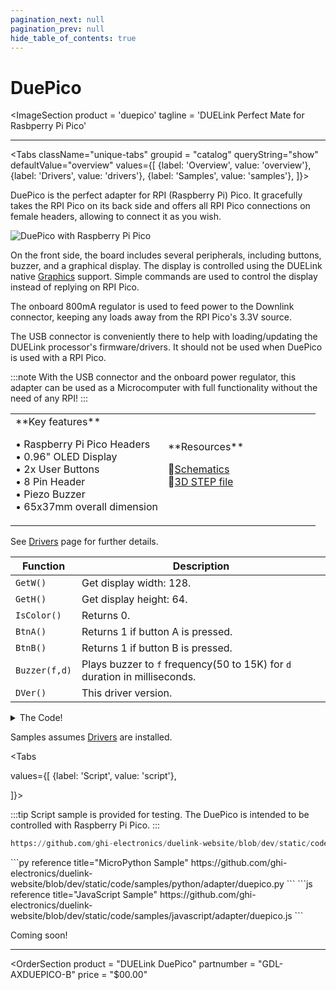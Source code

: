 ```yaml
---
pagination_next: null
pagination_prev: null
hide_table_of_contents: true
---
```



# DuePico

<ImageSection
    product = 'duepico'
    tagline = 'DUELink Perfect Mate for Rasbperry Pi Pico'
></ImageSection>

---

<Tabs className="unique-tabs" groupid = "catalog" queryString="show" defaultValue="overview"
  values={[
    {label: 'Overview', value: 'overview'},
    {label: 'Drivers', value: 'drivers'},
    {label: 'Samples', value: 'samples'},
  ]}>

<TabItem value="overview">

DuePico is the perfect adapter for RPI (Raspberry Pi) Pico. It gracefully takes the RPI Pico on its back side and offers all RPI Pico connections on female headers, allowing to connect it as you wish. 

![DuePico with Raspberry Pi Pico](pathname:///img/duepico-pico.png)

On the front side, the board includes several peripherals, including buttons, buzzer, and a graphical display. The display is controlled using the DUELink native [Graphics](../../engine/graphics) support. Simple commands are used to control the display instead of replying on RPI Pico.

The onboard 800mA regulator is used to feed power to the Downlink connector, keeping any loads away from the RPI Pico's 3.3V source.

The USB connector is conveniently there to help with loading/updating the DUELink processor's firmware/drivers. It should not be used when DuePico is used with a RPI Pico.

:::note
With the USB connector and the onboard power regulator, this adapter can be used as a Microcomputer with full functionality without the need of any RPI!
:::

<table><td width='50%'>
**Key features**

• Raspberry Pi Pico Headers<br/>
• 0.96" OLED Display<br/>
• 2x User Buttons<br/>
• 8 Pin Header<br/>
• Piezo Buzzer<br/>
• 65x37mm overall dimension<br/>

</td><td width='50%'>
**Resources**

📄[Schematics](pathname:///sch/gdl-axduepico-b.pdf)<br/>
🔩[3D STEP file](pathname:///3d/gdl-axduepico-b.step)<br/>

</td></table>

</TabItem>

<TabItem value="drivers">

See [Drivers](../../engine/drivers) page for further details.

Function | Description
---| ---
`GetW()` | Get display width: 128.
`GetH()` | Get display height: 64.
`IsColor()` | Returns 0.
`BtnA()` | Returns 1 if button A is pressed.
`BtnB()` | Returns 1 if button B is pressed.
`Buzzer(f,d)` | Plays buzzer to `f` frequency(50 to 15K) for `d` duration in milliseconds.
`DVer()` | This driver version.

<details>
  <summary>The Code!</summary>

:::tip
DuePico Driver is included here but isn't necessary when using MicroPython DUElink libraries.
:::

```py reference title="DuePico Driver"
https://github.com/ghi-electronics/duelink-website/blob/dev/static/code/drivers/adapter/duepico.txt
```

</details>
</TabItem>

<TabItem value="samples">

Samples assumes [Drivers](../../engine/drivers) are installed.

<Tabs

  values={[
    {label: 'Script', value: 'script'},

]}>

<TabItem value="script">


:::tip
Script sample is provided for testing. The DuePico is intended to be controlled with Raspberry Pi Pico.
:::

```py reference title="Script Sample"
https://github.com/ghi-electronics/duelink-website/blob/dev/static/code/samples/script/adapter/duepico.txt
```
</TabItem>

<TabItem value="py">
```py reference title="MicroPython Sample"
https://github.com/ghi-electronics/duelink-website/blob/dev/static/code/samples/python/adapter/duepico.py
```
</TabItem>

<TabItem value="js">
```js reference title="JavaScript Sample"
https://github.com/ghi-electronics/duelink-website/blob/dev/static/code/samples/javascript/adapter/duepico.js
```
</TabItem>
</Tabs>
</TabItem>

<TabItem value="projects">Coming soon!</TabItem>

</Tabs>

---

<OrderSection
    product = "DUELink DuePico"
    partnumber = "GDL-AXDUEPICO-B"
    price = "$00.00"
></OrderSection>
